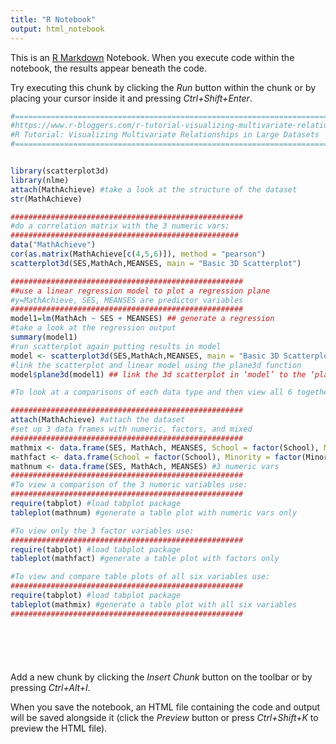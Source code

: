 ```yaml
---
title: "R Notebook"
output: html_notebook
---
```


This is an [R Markdown](http://rmarkdown.rstudio.com) Notebook. When you execute code within the notebook, the results appear beneath the code. 

Try executing this chunk by clicking the *Run* button within the chunk or by placing your cursor inside it and pressing *Ctrl+Shift+Enter*. 

```r
#================================================================================================
#https://www.r-bloggers.com/r-tutorial-visualizing-multivariate-relationships-in-large-datasets/
#R Tutorial: Visualizing Multivariate Relationships in Large Datasets
#================================================================================================


library(scatterplot3d)
library(nlme) 
attach(MathAchieve) #take a look at the structure of the dataset
str(MathAchieve)

####################################################
#do a correlation matrix with the 3 numeric vars; 
###################################################
data("MathAchieve")
cor(as.matrix(MathAchieve[c(4,5,6)]), method = "pearson")
scatterplot3d(SES,MathAch,MEANSES, main = "Basic 3D Scatterplot")

####################################################
##use a linear regression model to plot a regression plane
#y=MathAchieve, SES, MEANSES are predictor variables
####################################################
model1=lm(MathAch ~ SES + MEANSES) ## generate a regression 
#take a look at the regression output
summary(model1)
#run scatterplot again putting results in model
model <- scatterplot3d(SES,MathAch,MEANSES, main = "Basic 3D Scatterplot") #do the plot with default options
#link the scatterplot and linear model using the plane3d function
model$plane3d(model1) ## link the 3d scatterplot in ‘model’ to the ‘plane3d’ option with ‘model1’ regression information

#To look at a comparisons of each data type and then view all 6 together begin with the following:

####################################################
attach(MathAchieve) #attach the dataset
#set up 3 data frames with numeric, factors, and mixed
####################################################
mathmix <- data.frame(SES, MathAch, MEANSES, School = factor(School), Minority = factor(Minority), Sex=factor(Sex)) #all 6 vars
mathfact <- data.frame(School = factor(School), Minority = factor(Minority), Sex=factor(Sex)) #3 factor vars
mathnum <- data.frame(SES, MathAch, MEANSES) #3 numeric vars
####################################################
#To view a comparison of the 3 numeric variables use:
####################################################
require(tabplot) #load tabplot package
tableplot(mathnum) #generate a table plot with numeric vars only

#To view only the 3 factor variables use:
####################################################
require(tabplot) #load tabplot package
tableplot(mathfact) #generate a table plot with factors only

#To view and compare table plots of all six variables use:
####################################################
require(tabplot) #load tabplot package
tableplot(mathmix) #generate a table plot with all six variables
####################################################







```

Add a new chunk by clicking the *Insert Chunk* button on the toolbar or by pressing *Ctrl+Alt+I*.

When you save the notebook, an HTML file containing the code and output will be saved alongside it (click the *Preview* button or press *Ctrl+Shift+K* to preview the HTML file).
